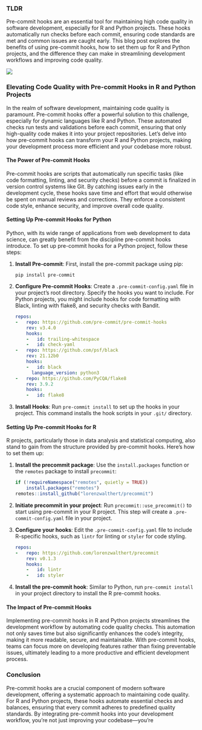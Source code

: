 ### TLDR

Pre-commit hooks are an essential tool for maintaining high code quality in software development, especially for R and Python projects. These hooks automatically run checks before each commit, ensuring code standards are met and common issues are caught early. This blog post explores the benefits of using pre-commit hooks, how to set them up for R and Python projects, and the difference they can make in streamlining development workflows and improving code quality.

![](main.png)

### Elevating Code Quality with Pre-commit Hooks in R and Python Projects

In the realm of software development, maintaining code quality is paramount. Pre-commit hooks offer a powerful solution to this challenge, especially for dynamic languages like R and Python. These automated checks run tests and validations before each commit, ensuring that only high-quality code makes it into your project repositories. Let's delve into how pre-commit hooks can transform your R and Python projects, making your development process more efficient and your codebase more robust.

#### The Power of Pre-commit Hooks

Pre-commit hooks are scripts that automatically run specific tasks (like code formatting, linting, and security checks) before a commit is finalized in version control systems like Git. By catching issues early in the development cycle, these hooks save time and effort that would otherwise be spent on manual reviews and corrections. They enforce a consistent code style, enhance security, and improve overall code quality.

#### Setting Up Pre-commit Hooks for Python

Python, with its wide range of applications from web development to data science, can greatly benefit from the discipline pre-commit hooks introduce. To set up pre-commit hooks for a Python project, follow these steps:

1. **Install Pre-commit**: First, install the pre-commit package using pip:
   ```
   pip install pre-commit
   ```
2. **Configure Pre-commit Hooks**: Create a `.pre-commit-config.yaml` file in your project's root directory. Specify the hooks you want to include. For Python projects, you might include hooks for code formatting with Black, linting with flake8, and security checks with Bandit.
   ```yaml
   repos:
   -   repo: https://github.com/pre-commit/pre-commit-hooks
       rev: v3.4.0
       hooks:
       -   id: trailing-whitespace
       -   id: check-yaml
   -   repo: https://github.com/psf/black
       rev: 21.12b0
       hooks:
       -   id: black
         language_version: python3
   -   repo: https://github.com/PyCQA/flake8
       rev: 3.9.2
       hooks:
       -   id: flake8
   ```
3. **Install Hooks**: Run `pre-commit install` to set up the hooks in your project. This command installs the hook scripts in your `.git/` directory.

#### Setting Up Pre-commit Hooks for R

R projects, particularly those in data analysis and statistical computing, also stand to gain from the structure provided by pre-commit hooks. Here's how to set them up:

1. **Install the precommit package**: Use the `install.packages` function or the `remotes` package to install `precommit`:
   ```R
   if (!requireNamespace("remotes", quietly = TRUE))
       install.packages("remotes")
   remotes::install_github("lorenzwalthert/precommit")
   ```
2. **Initiate precommit in your project**: Run `precommit::use_precommit()` to start using pre-commit in your R project. This step will create a `.pre-commit-config.yaml` file in your project.
3. **Configure your hooks**: Edit the `.pre-commit-config.yaml` file to include R-specific hooks, such as `lintr` for linting or `styler` for code styling.
   ```yaml
   repos:
   -   repo: https://github.com/lorenzwalthert/precommit
       rev: v0.1.3
       hooks:
       -   id: lintr
       -   id: styler
   ```
4. **Install the pre-commit hook**: Similar to Python, run `pre-commit install` in your project directory to install the R pre-commit hooks.

#### The Impact of Pre-commit Hooks

Implementing pre-commit hooks in R and Python projects streamlines the development workflow by automating code quality checks. This automation not only saves time but also significantly enhances the code's integrity, making it more readable, secure, and maintainable. With pre-commit hooks, teams can focus more on developing features rather than fixing preventable issues, ultimately leading to a more productive and efficient development process.

### Conclusion

Pre-commit hooks are a crucial component of modern software development, offering a systematic approach to maintaining code quality. For R and Python projects, these hooks automate essential checks and balances, ensuring that every commit adheres to predefined quality standards. By integrating pre-commit hooks into your development workflow, you're not just improving your codebase—you're